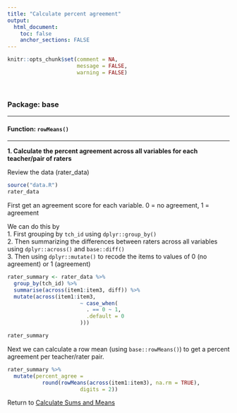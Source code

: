 ```yaml
---
title: "Calculate percent agreement"
output: 
  html_document:
    toc: false
    anchor_sections: FALSE
---
```


```r
knitr::opts_chunk$set(comment = NA,
                      message = FALSE,
                      warning = FALSE)
```

<br>

### Package: base

---

#### Function: `rowMeans()`

---

**1\. Calculate the percent agreement across all variables for each teacher/pair of raters**

Review the data (rater_data)

```r

source("data.R")
rater_data

```

First get an agreement score for each variable.
0 = no agreement, 1 = agreement

We can do this by  
1. First grouping by `tch_id` using `dplyr::group_by()`  
2. Then summarizing the differences between raters across all variables using `dplyr::across()` and `base::diff()`   
3. Then using `dplyr::mutate()` to recode the items to values of 0 (no agreement) or 1 (agreement)  

```r

rater_summary <- rater_data %>% 
  group_by(tch_id) %>%
  summarise(across(item1:item3, diff)) %>%
  mutate(across(item1:item3,
                       ~ case_when(
                         . == 0 ~ 1,
                         .default = 0
                       )))

rater_summary

```

Next we can calculate a row mean (using `base::rowMeans()`) to get a percent agreement per teacher/rater pair.

```r

rater_summary %>%
  mutate(percent_agree =
           round(rowMeans(across(item1:item3), na.rm = TRUE),
                       digits = 2))

```


Return to [Calculate Sums and Means](https://github.com/Cghlewis/data-wrangling-functions/wiki/Calculate-Sums-and-Means)
